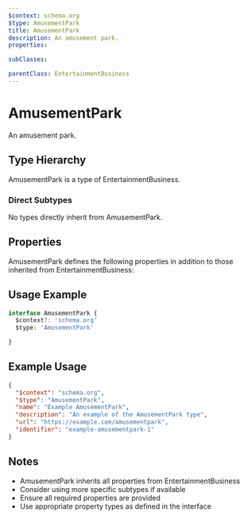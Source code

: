 ```yaml
---
$context: schema.org
$type: AmusementPark
title: AmusementPark
description: An amusement park.
properties:

subClasses:

parentClass: EntertainmentBusiness
---
```


# AmusementPark

An amusement park.

## Type Hierarchy

AmusementPark is a type of EntertainmentBusiness.

### Direct Subtypes

No types directly inherit from AmusementPark.

## Properties

AmusementPark defines the following properties in addition to those inherited from EntertainmentBusiness:



## Usage Example

```typescript
interface AmusementPark {
  $context?: 'schema.org'
  $type: 'AmusementPark'

}
```

## Example Usage

```json
{
  "$context": "schema.org",
  "$type": "AmusementPark",
  "name": "Example AmusementPark",
  "description": "An example of the AmusementPark type",
  "url": "https://example.com/amusementpark",
  "identifier": "example-amusementpark-1"
}
```

## Notes

- AmusementPark inherits all properties from EntertainmentBusiness
- Consider using more specific subtypes if available
- Ensure all required properties are provided
- Use appropriate property types as defined in the interface

